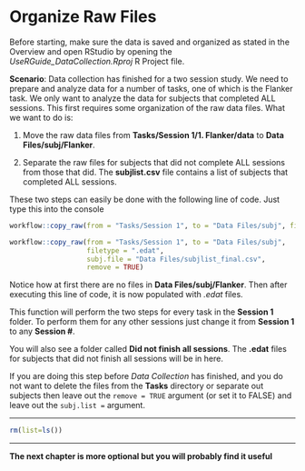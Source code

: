 # Organize Raw Files

Before starting, make sure the data is saved and organized as stated in the Overview and open RStudio by opening the *UseRGuide_DataCollection.Rproj* R Project file. 

**Scenario**: Data collection has finished for a two session study. We need to prepare and analyze data for a number of tasks, one of which is the Flanker task. 
We only want to analyze the data for subjects that completed ALL sessions. This first requires some organization of the raw data files. What we want to do is:

1) Move the raw data files from **Tasks/Session 1/1. Flanker/data** to **Data Files/subj/Flanker**.

2) Separate the raw files for subjects that did not complete ALL sessions from those that did. The **subjlist.csv** file contains a list of subjects that completed ALL sessions.

These two steps can easily be done with the following line of code. Just type this into the console

```r
workflow::copy_raw(from = "Tasks/Session 1", to = "Data Files/subj", filetype = ".edat", subj.file = "Data Files/subjlist_final.csv", remove = FALSE)
```

```r
workflow::copy_raw(from = "Tasks/Session 1", to = "Data Files/subj", 
                   filetype = ".edat", 
                   subj.file = "Data Files/subjlist_final.csv", 
                   remove = TRUE)
```

Notice how at first there are no files in **Data Files/subj/Flanker**. Then after executing this line of code, it is now populated with *.edat* files.

This function will perform the two steps for every task in the **Session 1** folder. To perform them for any other sessions just change it from **Session 1** to any **Session #**.

You will also see a folder called **Did not finish all sessions**. The **.edat** files for subjects that did not finish all sessions will be in here. 

If you are doing this step before *Data Collection* has finished, and you do not want to delete the files from the **Tasks** directory or separate out subjects then leave out the `remove = TRUE` argument (or set it to FALSE) and leave out the `subj.list = ` argument.


********

```r
rm(list=ls())
```

********

**The next chapter is more optional but you will probably find it useful**
